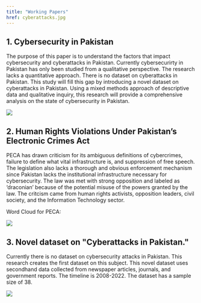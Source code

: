 ---
title: "Working Papers"
href: cyberattacks.jpg
---

## 1. Cybersecurity in Pakistan

The purpose of this paper is to understand the factors that impact cybersecurity and cyberattacks in Pakistan. Currently cybersecurirty in Pakistan has only been studied from a qualitative perspective. The research lacks a quantitative approach. There is no dataset on cyberattacks in Pakistan. This study will fill this gap by introducing a novel dataset on cyberattacks in Pakistan. Using a mixed methods approach of  descriptive data and qualitative inquiry, this research will provide a comprehensive analysis on the state of cybersecurity in Pakistan. 

![](cyberattacks.jpg)

## 2.  Human Rights Violations Under Pakistan's Electronic Crimes Act

PECA has drawn criticism for its ambiguous definitions of cybercrimes, failure to define what vital infrastructure is, and suppression of free speech. The legislation also lacks a thorough and obvious enforcement mechanism since Pakistan lacks the institutional infrastructure necessary for cybersecurity. The law was met with strong opposition and labeled as ‘draconian’ because of the potential misuse of the powers granted by the law. The critcism came from human rights activists, opposition leaders, civil society, and the Information Technology sector. 

Word Cloud for PECA: 

![](wordcloud.jpeg)

## 3. Novel dataset on \"Cyberattacks in Pakistan.\"

Currently there is no dataset on cybersecurity attacks in Pakistan. This research creates the first dataset on this subject. This novel dataset uses secondhand data collected from newspaper articles, journals, and government reports. The timeline is 2008-2022. The dataset has a sample size of 38. 

![](pcadata.jpg)

 